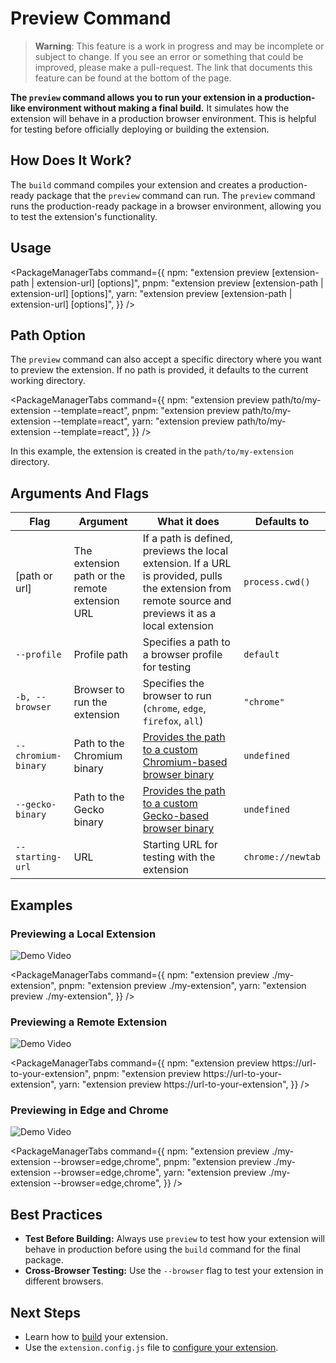
<AvatarImage icon="extension" />

# Preview Command

> **Warning**: This feature is a work in progress and may be incomplete or subject to change. If you see an error or something that could be improved, please make a pull-request. The link that documents this feature can be found at the bottom of the page.

**The `preview` command allows you to run your extension in a production-like environment without making a final build.** It simulates how the extension will behave in a production browser environment. This is helpful for testing before officially deploying or building the extension.

## How Does It Work?

The `build` command compiles your extension and creates a production-ready package that the `preview` command can run. The `preview` command runs the production-ready package in a browser environment, allowing you to test the extension's functionality.

## Usage

<PackageManagerTabs
  command={{
    npm: "extension preview [extension-path | extension-url] [options]",
    pnpm: "extension preview [extension-path | extension-url] [options]",
    yarn: "extension preview [extension-path | extension-url] [options]",
  }}
/>

## Path Option

The `preview` command can also accept a specific directory where you want to preview the extension.
If no path is provided, it defaults to the current working directory.

<PackageManagerTabs
  command={{
    npm: "extension preview path/to/my-extension --template=react",
    pnpm: "extension preview path/to/my-extension --template=react",
    yarn: "extension preview path/to/my-extension --template=react",
  }}
/>

In this example, the extension is created in the `path/to/my-extension` directory.

## Arguments And Flags

| Flag                | Argument                                       | What it does                                                                                                                                          | Defaults to       |
| ------------------- | ---------------------------------------------- | ----------------------------------------------------------------------------------------------------------------------------------------------------- | ----------------- |
| [path or url]       | The extension path or the remote extension URL | If a path is defined, previews the local extension. If a URL is provided, pulls the extension from remote source and previews it as a local extension | `process.cwd()`   |
| `--profile`         | Profile path                                   | Specifies a path to a browser profile for testing                                                                                                     | `default`         |
| `-b, --browser`     | Browser to run the extension                   | Specifies the browser to run (`chrome`, `edge`, `firefox`, `all`)                                                                                     | `"chrome"`        |
| `--chromium-binary` | Path to the Chromium binary                    | [Provides the path to a custom Chromium-based browser binary](../browsers/running-other-browsers.mdx)                                                 | `undefined`       |
| `--gecko-binary`    | Path to the Gecko binary                       | [Provides the path to a custom Gecko-based browser binary](../browsers/running-other-browsers.mdx)                                                    | `undefined`       |
| `--starting-url`    | URL                                            | Starting URL for testing with the extension                                                                                                           | `chrome://newtab` |

## Examples

### Previewing a Local Extension

![Demo Video](https://placehold.co/600x400)

<PackageManagerTabs
  command={{
    npm: "extension preview ./my-extension",
    pnpm: "extension preview ./my-extension",
    yarn: "extension preview ./my-extension",
  }}
/>

### Previewing a Remote Extension

![Demo Video](https://placehold.co/600x400)

<PackageManagerTabs
  command={{
    npm: "extension preview https://url-to-your-extension",
    pnpm: "extension preview https://url-to-your-extension",
    yarn: "extension preview https://url-to-your-extension",
  }}
/>

### Previewing in Edge and Chrome

![Demo Video](https://placehold.co/600x400)

<PackageManagerTabs
  command={{
    npm: "extension preview ./my-extension --browser=edge,chrome",
    pnpm: "extension preview ./my-extension --browser=edge,chrome",
    yarn: "extension preview ./my-extension --browser=edge,chrome",
  }}
/>

## Best Practices

- **Test Before Building:** Always use `preview` to test how your extension will behave in production before using the `build` command for the final package.
- **Cross-Browser Testing:** Use the `--browser` flag to test your extension in different browsers.

## Next Steps

- Learn how to [build](/docs/commands/build) your extension.
- Use the `extension.config.js` file to [configure your extension](/docs/features/extension-configuration).

